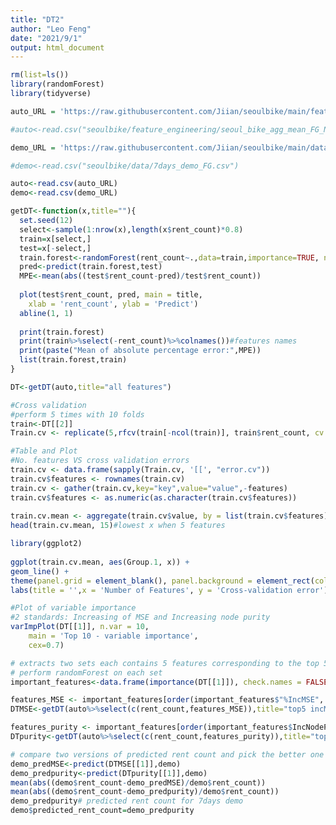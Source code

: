 ---
title: "DT2"
author: "Leo Feng"
date: "2021/9/1"
output: html_document
---
```{r}
rm(list=ls())
library(randomForest)
library(tidyverse)

auto_URL = 'https://raw.githubusercontent.com/Jiian/seoulbike/main/feature_engineering/seoul_bike_agg_mean_FG_New.csv?token=AVLOXCIPP7GV5E5GR6IZ5M3BHMX3G'

#auto<-read.csv("seoulbike/feature_engineering/seoul_bike_agg_mean_FG_New.csv")

demo_URL = 'https://raw.githubusercontent.com/Jiian/seoulbike/main/data/7days_demo_FG.csv?token=AVLOXCLERTILKVGOFV4JX2LBHMX4E'

#demo<-read.csv("seoulbike/data/7days_demo_FG.csv")

auto<-read.csv(auto_URL)
demo<-read.csv(demo_URL)
```

```{r}
getDT<-function(x,title=""){
  set.seed(12)
  select<-sample(1:nrow(x),length(x$rent_count)*0.8)
  train=x[select,]
  test=x[-select,]
  train.forest<-randomForest(rent_count~.,data=train,importance=TRUE, ntree=100)
  pred<-predict(train.forest,test)
  MPE<-mean(abs((test$rent_count-pred)/test$rent_count))
  
  plot(test$rent_count, pred, main = title,
    xlab = 'rent_count', ylab = 'Predict')
  abline(1, 1)
  
  print(train.forest)
  print(train%>%select(-rent_count)%>%colnames())#features names
  print(paste("Mean of absolute percentage error:",MPE))
  list(train.forest,train)
}

DT<-getDT(auto,title="all features")

```

```{r}
#Cross validation
#perform 5 times with 10 folds
train<-DT[[2]]
Train.cv <- replicate(5,rfcv(train[-ncol(train)], train$rent_count, cv.fold = 10, step=1.5),simplify = FALSE)

#Table and Plot 
#No. features VS cross validation errors 
train.cv <- data.frame(sapply(Train.cv, '[[', "error.cv"))
train.cv$features <- rownames(train.cv)
train.cv <- gather(train.cv,key="key",value="value",-features)
train.cv$features <- as.numeric(as.character(train.cv$features))
 
train.cv.mean <- aggregate(train.cv$value, by = list(train.cv$features), FUN = mean)
head(train.cv.mean, 15)#lowest x when 5 features

library(ggplot2)
 
ggplot(train.cv.mean, aes(Group.1, x)) +
geom_line() +
theme(panel.grid = element_blank(), panel.background = element_rect(color = 'black', fill = 'transparent')) +
labs(title = '',x = 'Number of Features', y = 'Cross-validation error')
```
```{r}
#Plot of variable importance
#2 standards: Increasing of MSE and Increasing node purity
varImpPlot(DT[[1]], n.var = 10,
    main = 'Top 10 - variable importance',
    cex=0.7)
```
```{r}
# extracts two sets each contains 5 features corresponding to the top 5 increasing MSE and increasing node purity
# perform randomForest on each set
important_features<-data.frame(importance(DT[[1]]), check.names = FALSE)

features_MSE <- important_features[order(important_features$"%IncMSE", decreasing = TRUE), ][c(1:5),]%>%rownames()
DTMSE<-getDT(auto%>%select(c(rent_count,features_MSE)),title="top5 incMSE")

features_purity <- important_features[order(important_features$IncNodePurity, decreasing = TRUE), ][c(1:5),]%>%rownames()
DTpurity<-getDT(auto%>%select(c(rent_count,features_purity)),title="top5 incnodepurity")

```
```{r}
# compare two versions of predicted rent count and pick the better one
demo_predMSE<-predict(DTMSE[[1]],demo)
demo_predpurity<-predict(DTpurity[[1]],demo)
mean(abs((demo$rent_count-demo_predMSE)/demo$rent_count))
mean(abs((demo$rent_count-demo_predpurity)/demo$rent_count))
demo_predpurity# predicted rent count for 7days demo
demo$predicted_rent_count=demo_predpurity
```



